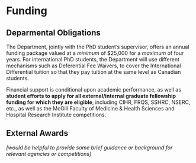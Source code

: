 # Funding

## Deparmental Obligations
The Department, jointly with the PhD student's supervisor, offers an annual funding package valued at a *minimum* of $25,000 for a *maximum* of four years. For international PhD students, the Department will use different mechanisms such as Deferential Fee Waivers, to cover the International Differential tuition so that they pay tuition at the same level as Canadian students.

Financial support is conditional upon academic performance, as well as **student efforts to apply for all external/internal graduate fellowship funding for which they are eligible**, including CIHR, FRQS, SSHRC, NSERC, etc., as well as the McGill Faculty of Medicine & Health Sciences and Hospital Research Institute competitions.

## External Awards
*[would be helpful to provide some brief guidance or background for relevant agencies or competitions]*